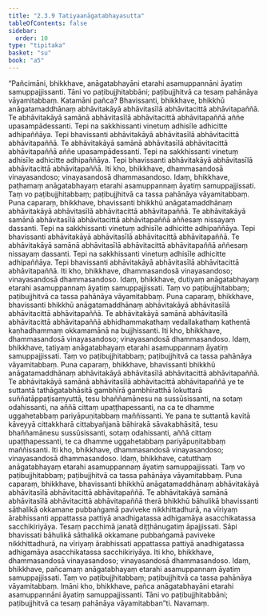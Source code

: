 ```yaml
---
title: "2.3.9 Tatiyaanāgatabhayasutta"
tableOfContents: false
sidebar:
  order: 10
type: "tipitaka"
basket: "su"
book: "a5"
---
```



<DynamicBreadcrumb />

<Division number="79" book="a5" bookNo="16" page="93">

<Paragraph number="513" book="a5">
“Pañcimāni, bhikkhave, anāgatabhayāni etarahi asamuppannāni āyatiṃ samuppajjissanti. Tāni vo paṭibujjhitabbāni; paṭibujjhitvā ca tesaṃ pahānāya vāyamitabbaṃ.
</Paragraph>

<Paragraph number="514" book="a5">
Katamāni pañca? Bhavissanti, bhikkhave, bhikkhū anāgatamaddhānaṃ abhāvitakāyā abhāvitasīlā abhāvitacittā abhāvitapaññā. Te abhāvitakāyā samānā abhāvitasīlā abhāvitacittā abhāvitapaññā aññe upasampādessanti. Tepi na sakkhissanti vinetuṃ adhisīle adhicitte adhipaññāya. Tepi bhavissanti abhāvitakāyā abhāvitasīlā abhāvitacittā abhāvitapaññā. Te abhāvitakāyā samānā abhāvitasīlā abhāvitacittā abhāvitapaññā aññe upasampādessanti. Tepi na sakkhissanti vinetuṃ adhisīle adhicitte adhipaññāya. Tepi bhavissanti abhāvitakāyā abhāvitasīlā abhāvitacittā abhāvitapaññā. Iti kho, bhikkhave, dhammasandosā vinayasandoso; vinayasandosā dhammasandoso. Idaṃ, bhikkhave, paṭhamaṃ anāgatabhayaṃ etarahi asamuppannaṃ āyatiṃ samuppajjissati. Taṃ vo paṭibujjhitabbaṃ; paṭibujjhitvā ca tassa pahānāya vāyamitabbaṃ.
</Paragraph>

<Paragraph number="515" book="a5">
Puna caparaṃ, bhikkhave, bhavissanti bhikkhū anāgatamaddhānaṃ abhāvitakāyā abhāvitasīlā abhāvitacittā abhāvitapaññā. Te abhāvitakāyā samānā abhāvitasīlā abhāvitacittā abhāvitapaññā aññesaṃ nissayaṃ dassanti. Tepi na sakkhissanti vinetuṃ adhisīle adhicitte adhipaññāya. Tepi bhavissanti abhāvitakāyā abhāvitasīlā abhāvitacittā abhāvitapaññā. Te abhāvitakāyā samānā abhāvitasīlā abhāvitacittā abhāvitapaññā aññesaṃ nissayaṃ dassanti. Tepi na sakkhissanti vinetuṃ adhisīle adhicitte adhipaññāya. Tepi bhavissanti abhāvitakāyā abhāvitasīlā abhāvitacittā abhāvitapaññā. Iti kho, bhikkhave, dhammasandosā vinayasandoso; vinayasandosā dhammasandoso. Idaṃ, bhikkhave, dutiyaṃ anāgatabhayaṃ etarahi asamuppannaṃ āyatiṃ samuppajjissati. Taṃ vo paṭibujjhitabbaṃ; paṭibujjhitvā ca tassa pahānāya vāyamitabbaṃ.
</Paragraph>

<Paragraph number="516" book="a5">
Puna caparaṃ, bhikkhave, bhavissanti bhikkhū anāgatamaddhānaṃ abhāvitakāyā abhāvitasīlā abhāvitacittā abhāvitapaññā. Te abhāvitakāyā samānā abhāvitasīlā abhāvitacittā abhāvitapaññā abhidhammakathaṃ vedallakathaṃ kathentā kaṇhadhammaṃ okkamamānā na bujjhissanti. Iti kho, bhikkhave, dhammasandosā vinayasandoso; vinayasandosā dhammasandoso. Idaṃ, bhikkhave, tatiyaṃ anāgatabhayaṃ etarahi asamuppannaṃ āyatiṃ samuppajjissati. Taṃ vo paṭibujjhitabbaṃ; paṭibujjhitvā ca tassa pahānāya vāyamitabbaṃ.
</Paragraph>

<Paragraph number="517" book="a5">
Puna caparaṃ, bhikkhave, bhavissanti bhikkhū anāgatamaddhānaṃ abhāvitakāyā abhāvitasīlā abhāvitacittā abhāvitapaññā. Te abhāvitakāyā samānā abhāvitasīlā abhāvitacittā abhāvitapaññā ye te suttantā tathāgatabhāsitā gambhīrā gambhīratthā lokuttarā suññatāppaṭisaṃyuttā, tesu bhaññamānesu na sussūsissanti, na sotaṃ odahissanti, na aññā cittaṃ upaṭṭhapessanti, na ca te dhamme uggahetabbaṃ pariyāpuṇitabbaṃ maññissanti. Ye pana te suttantā kavitā kāveyyā cittakkharā cittabyañjanā bāhirakā sāvakabhāsitā, tesu bhaññamānesu sussūsissanti, sotaṃ odahissanti, aññā cittaṃ upaṭṭhapessanti, te ca dhamme uggahetabbaṃ pariyāpuṇitabbaṃ maññissanti. Iti kho, bhikkhave, dhammasandosā vinayasandoso; vinayasandosā dhammasandoso. Idaṃ, bhikkhave, catutthaṃ anāgatabhayaṃ etarahi asamuppannaṃ āyatiṃ samuppajjissati. Taṃ vo paṭibujjhitabbaṃ; paṭibujjhitvā ca tassa pahānāya vāyamitabbaṃ.
</Paragraph>

<Paragraph number="518" book="a5">
Puna caparaṃ, bhikkhave, bhavissanti bhikkhū anāgatamaddhānaṃ abhāvitakāyā abhāvitasīlā abhāvitacittā abhāvitapaññā. Te abhāvitakāyā samānā abhāvitasīlā abhāvitacittā abhāvitapaññā therā bhikkhū bāhulikā bhavissanti sāthalikā okkamane pubbaṅgamā paviveke nikkhittadhurā, na vīriyaṃ ārabhissanti appattassa pattiyā anadhigatassa adhigamāya asacchikatassa sacchikiriyāya. Tesaṃ pacchimā janatā diṭṭhānugatiṃ āpajjissati. Sāpi bhavissati bāhulikā sāthalikā okkamane pubbaṅgamā paviveke nikkhittadhurā, na vīriyaṃ ārabhissati appattassa pattiyā anadhigatassa adhigamāya asacchikatassa sacchikiriyāya. Iti kho, bhikkhave, dhammasandosā vinayasandoso; vinayasandosā dhammasandoso. Idaṃ, bhikkhave, pañcamaṃ anāgatabhayaṃ etarahi asamuppannaṃ āyatiṃ samuppajjissati. Taṃ vo paṭibujjhitabbaṃ; paṭibujjhitvā ca tassa pahānāya vāyamitabbaṃ.
</Paragraph>

<Paragraph number="519" book="a5">
Imāni kho, bhikkhave, pañca anāgatabhayāni etarahi asamuppannāni āyatiṃ samuppajjissanti. Tāni vo paṭibujjhitabbāni; paṭibujjhitvā ca tesaṃ pahānāya vāyamitabban”ti.

</Paragraph>
</Division>

<Paragraph number="520" type="center" book="a5">
Navamaṃ.
</Paragraph>